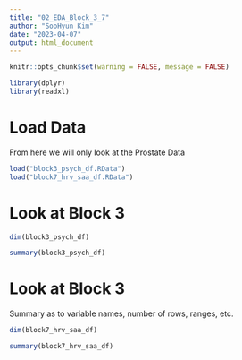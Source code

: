 ```yaml
---
title: "02_EDA_Block_3_7"
author: "SooHyun Kim"
date: "2023-04-07"
output: html_document
---
```

```r
knitr::opts_chunk$set(warning = FALSE, message = FALSE) 
```

```r
library(dplyr)
library(readxl)
```

# Load Data
From here we will only look at the Prostate Data
```r
load("block3_psych_df.RData")
load("block7_hrv_saa_df.RData")
```

# Look at Block 3
```r
dim(block3_psych_df)

summary(block3_psych_df)
```



# Look at Block 3
Summary as to variable names, number of rows, ranges, etc. 
```r
dim(block7_hrv_saa_df)

summary(block7_hrv_saa_df)
```